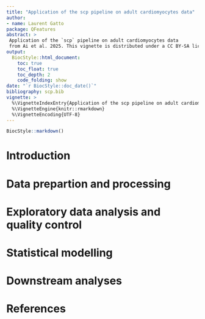 ```yaml
---
title: "Application of the scp pipeline on adult cardiomyocytes data"
author:
- name: Laurent Gatto
package: QFeatures
abstract: >
 Application of the `scp` pipeline on adult cardiomyocytes data
 from Ai et al. 2025. This vignette is distributed under a CC BY-SA license.
output:
  BiocStyle::html_document:
    toc: true
    toc_float: true
    toc_depth: 2
    code_folding: show
date: "`r BiocStyle::doc_date()`"
bibliography: scp.bib
vignette: >
  %\VignetteIndexEntry{Application of the scp pipeline on adult cardiomyocytes data}
  %\VignetteEngine{knitr::rmarkdown}
  %\VignetteEncoding{UTF-8}
---
```


```r
BiocStyle::markdown()
```

# Introduction

# Data prepartion and processing

# Exploratory data analysis and quality control

# Statistical modelling

# Downstream analyses

# References {-}
